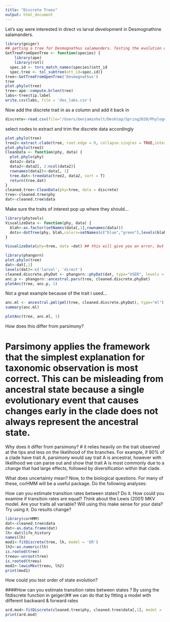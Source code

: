 ```yaml
---
title: "Discrete Trees"
output: html_document
---
```

Let's say were interested in direct vs larval development in Desmognathine salamanders.
```r
library(geiger)
## getting a tree for Desmognathus salamanders. Testing the evolution of larval vs direct development
GetTreeFromOpenTree <- function(species) {
    library(ape)
    library(rotl)
  spec.id <- tnrs_match_names(species)$ott_id 
  spec.tree <- tol_subtree(ott_id=spec.id)}
tree<-GetTreeFromOpenTree('Desmognathus')
tree
plot.phylo(tree)
tree<-ape::compute.brlen(tree)
labs<-tree$tip.label
write.csv(labs, file = 'des_labs.csv')
```
Now add the discrete trait in as a column and add it back in
```r
discrete<-read.csv(file="/Users/benjaminholt/Desktop/Spring2020/Phylogenetics/des_dev.csv", stringsAsFactors = F)
```

select nodes to extract and trim the discrete data accordingly
```r
plot.phylo(tree)
tree2<-extract.clade(tree, root.edge = 0, collapse.singles = TRUE,interactive = TRUE)
plot.phylo(tree2)
CleanData <- function(phy, data) {
  plot.phylo(phy)
  data2<-data
  data2<-data2[, 2:ncol(data2)]
  rownames(data2)<-data[, 1]
  tree.dat<-treedata(tree2, data2, sort = T)
  return(tree.dat)
}
cleaned.tree<-CleanData(phy=tree, data = discrete)
tree<-cleaned.tree$phy
dat<-cleaned.tree$data
```

Make sure the traits of interest pop up where they should...

```r
library(phytools)
VisualizeData <- function(phy, data) {
  blah<-as.factor(setNames(data[,1],rownames(data)))
  dots<-dotTree(phy, blah,colors=setNames(c("blue","green"),levels(blah)), ftype="i",fsize=0.7)
}

VisualizeData(phy=tree, data =dat) ## this will give you an error, but still plots what I need
```


```r
library(phangorn)
plot.phylo(tree)
dat<-dat[,1]
levels(dat)<-c('larval', 'direct')
cleaned.discrete.phyDat <- phangorn::phyDat(dat, type="USER", levels = levels(dat)) #phyDat is a data format used by phangorn
anc.p <- phangorn::ancestral.pars(tree, cleaned.discrete.phyDat)
plotAnc(tree, anc.p, 1)
```

Not a great example because of the trait i used...
```r
anc.ml <- ancestral.pml(pml(tree, cleaned.discrete.phyDat), type="ml")
summary(anc.ml)

plotAnc(tree, anc.ml, 1)
```

How does this differ from parsimony?

# Parsimony applies the framework that the simplest explanation for taxonomic observation is most correct. This can be misleading from ancestral state because a single evolutionary event that causes changes early in the clade does not always represent the ancestral state. 

Why does it differ from parsimony?
# it relies heavily on the trait observed at the tips and less on the likelihood of the branches. For example, if 80% of a clade have trait A, parsimony would say trait A is ancestral, however with likelihood we can parse out and show that trait A is most commonly due to a change that had large effects, followed by diversification within that clade.

What does uncertainty mean?
Now, to the biological questions. For many of these, corHMM will be a useful package. Do the following analyses:

How can you estimate transition rates between states? Do it.
How could you examine if transition rates are equal? 
Think about the Lewis (2001) MKV model. Are your traits all variable? Will using this make sense for your data? Try using it. Do results change?

```r
library(corHMM)
dat<-cleaned.tree$data
dat<-as.data.frame(dat)
lh<-dat$life_history
names(lh)
mod1<-fitDiscrete(tree, lh, model = 'ER')
lh2<-as.numeric(lh)
is.rooted(tree)
treeu<-unroot(tree)
is.rooted(treeu)
mod2<-lewisMkv(treeu, lh2)
print(mod1)
```


How could you test order of state evolution?

####How can you estimate transition rates between states ? By using the fitdiscrete function in geiger(## we can do that by fitting a  model with different backward & forward rates

```r

ard.mod<-fitDiscrete(cleaned.tree$phy, cleaned.tree$data[,1], model = 'ARD')
print(ard.mod)

````

